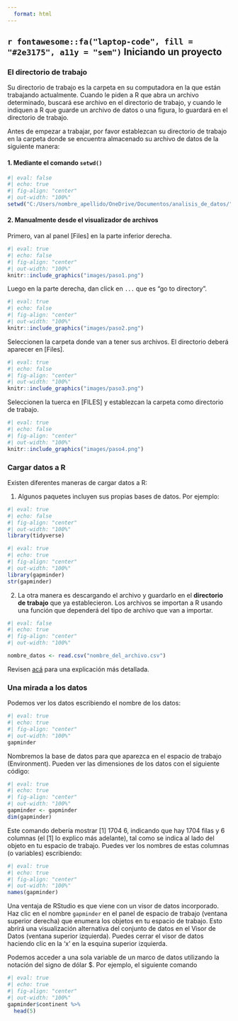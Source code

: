 ```yaml
---
  format: html
---
```

  
## `r fontawesome::fa("laptop-code", fill = "#2e3175", a11y = "sem")` Iniciando un proyecto {#inicio}

### El directorio de trabajo

Su directorio de trabajo es la carpeta en su computadora en la que están trabajando actualmente. Cuando le piden a R que abra un archivo determinado, buscará ese archivo en el directorio de trabajo, y cuando le indiquen a R que guarde un archivo de datos o una figura, lo guardará en el directorio de trabajo.

Antes de empezar a trabajar, por favor establezcan su directorio de trabajo en la carpeta donde se encuentra almacenado su archivo de datos de la siguiente manera:

#### 1. Mediante el comando `setwd()`

```r
#| eval: false
#| echo: true
#| fig-align: "center"
#| out-width: "100%"
setwd("C:/Users/nombre_apellido/OneDrive/Documentos/analisis_de_datos/")
```


#### 2. Manualmente desde el visualizador de archivos

  
Primero, van al panel [Files] en la parte inferior derecha.

```r
#| eval: true
#| echo: false
#| fig-align: "center"
#| out-width: "100%"
knitr::include_graphics("images/paso1.png")
```


Luego en la parte derecha, dan click en `...` que es "go to directory".


```r
#| eval: true
#| echo: false
#| fig-align: "center"
#| out-width: "100%"
knitr::include_graphics("images/paso2.png")
```

Seleccionen la carpeta donde van a tener sus archivos. El directorio deberá aparecer en [Files].

```r
#| eval: true
#| echo: false
#| fig-align: "center"
#| out-width: "100%"
knitr::include_graphics("images/paso3.png")
```

Seleccionen la tuerca en [FILES] y establezcan la carpeta como directorio de trabajo.

```r
#| eval: true
#| echo: false
#| fig-align: "center"
#| out-width: "100%"
knitr::include_graphics("images/paso4.png")
```


### Cargar datos a R

Existen diferentes maneras de cargar datos a R:

1. Algunos paquetes incluyen sus propias bases de datos. Por ejemplo:

```r
#| eval: true
#| echo: false
#| fig-align: "center"
#| out-width: "100%"
library(tidyverse)
```

```r
#| eval: true
#| echo: true
#| fig-align: "center"
#| out-width: "100%"
library(gapminder)
str(gapminder)
```

2. La otra manera es descargando el archivo y guardarlo en el **directorio de trabajo** que ya establecieron. Los archivos se importan a R usando una función que dependerá del tipo de archivo que van a importar.

```r
#| eval: false
#| echo: true
#| fig-align: "center"
#| out-width: "100%"

nombre_datos <- read.csv("nombre_del_archivo.csv")

```


Revisen [acá](https://intro2r.com/importing-data.html) para una explicación más detallada.

### Una mirada a los datos

Podemos ver los datos escribiendo el nombre de los datos:

```r
#| eval: true
#| echo: true
#| fig-align: "center"
#| out-width: "100%"
gapminder
```

Nombremos la base de datos para que aparezca en el espacio de trabajo (Environment). Pueden ver las dimensiones de los datos con el siguiente código:


```r
#| eval: true
#| echo: true
#| fig-align: "center"
#| out-width: "100%"
gapminder <- gapminder
dim(gapminder)
```


Este comando debería mostrar [1] 1704 6, indicando que hay 1704 filas y 6 columnas (el [1] lo explico más adelante), tal como se indica al lado del objeto en tu espacio de trabajo. Puedes ver los nombres de estas columnas (o variables) escribiendo:

```r
#| eval: true
#| echo: true
#| fig-align: "center"
#| out-width: "100%"
names(gapminder)
```


Una ventaja de RStudio es que viene con un visor de datos incorporado. Haz clic en el nombre `gapminder` en el panel de espacio de trabajo (ventana superior derecha) que enumera los objetos en tu espacio de trabajo. Esto abrirá una visualización alternativa del conjunto de datos en el Visor de Datos (ventana superior izquierda). Puedes cerrar el visor de datos haciendo clic en la 'x' en la esquina superior izquierda.

Podemos acceder a una sola variable de un marco de datos utilizando la notación del signo de dólar $. Por ejemplo, el siguiente comando


```r
#| eval: true
#| echo: true
#| fig-align: "center"
#| out-width: "100%"
gapminder$continent %>%
  head(5)
```

